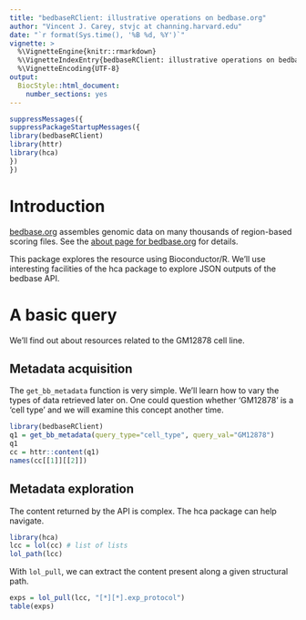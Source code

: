 ```yaml
---
title: "bedbaseRClient: illustrative operations on bedbase.org"
author: "Vincent J. Carey, stvjc at channing.harvard.edu"
date: "`r format(Sys.time(), '%B %d, %Y')`"
vignette: >
  %\VignetteEngine{knitr::rmarkdown}
  %\VignetteIndexEntry{bedbaseRClient: illustrative operations on bedbase.org}
  %\VignetteEncoding{UTF-8}
output:
  BiocStyle::html_document:
    number_sections: yes
---
```


```r
suppressMessages({
suppressPackageStartupMessages({
library(bedbaseRClient)
library(httr)
library(hca)
})
})
```

# Introduction

[bedbase.org]("https://bedbase.org") assembles genomic data on many
thousands of region-based scoring files.  See the [about page for bedbase.org](http://bedbase.org/about)
for details.

This package explores the resource using Bioconductor/R.  We'll use interesting
facilities of the hca package to explore JSON outputs of the bedbase API.

# A basic query

We'll find out about resources related to the GM12878 cell line.

## Metadata acquisition

The `get_bb_metadata` function is very simple.  We'll learn how
to vary the types of data retrieved later on.  One could question
whether 'GM12878' is a 'cell type' and we will examine this concept another time.

```r
library(bedbaseRClient)
q1 = get_bb_metadata(query_type="cell_type", query_val="GM12878")
q1
cc = httr::content(q1)
names(cc[[1]][[2]])
```

## Metadata exploration

The content returned by the API is complex.  The hca package can help navigate.

```r
library(hca)
lcc = lol(cc) # list of lists
lol_path(lcc)
```

With `lol_pull`, we can extract the content present along a given structural path.

```r
exps = lol_pull(lcc, "[*][*].exp_protocol")
table(exps)
```
